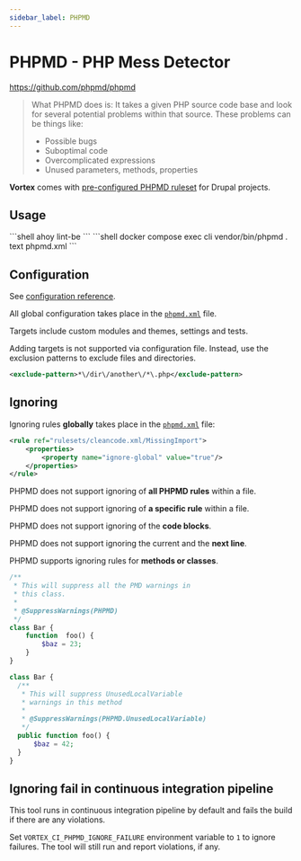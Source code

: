 ```yaml
---
sidebar_label: PHPMD
---
```


# PHPMD - PHP Mess Detector

https://github.com/phpmd/phpmd

> What PHPMD does is: It takes a given PHP source code base and look for several
> potential problems within that source. These problems can be things like:
>
> - Possible bugs
> - Suboptimal code
> - Overcomplicated expressions
> - Unused parameters, methods, properties

**Vortex** comes with [pre-configured PHPMD ruleset](https://github.com/drevops/vortex/blob/develop/phpmd.xml)
for Drupal projects.

## Usage


<Tabs>
  <TabItem value="ahoy" label="Ahoy" default>
    ```shell
    ahoy lint-be
    ```
  </TabItem>
  <TabItem value="docker-compose" label="Docker Compose">
    ```shell
    docker compose exec cli vendor/bin/phpmd . text phpmd.xml
    ```
  </TabItem>
</Tabs>

## Configuration

See [configuration reference](https://phpmd.org/documentation/index.html).

All global configuration takes place in the [`phpmd.xml`](https://github.com/drevops/vortex/blob/develop/phpmd.xml)
file.

Targets include custom modules and themes, settings and tests.

Adding targets is not supported via configuration file. Instead, use the
exclusion patterns to exclude files and directories.

```xml
<exclude-pattern>*\/dir\/another\/*\.php</exclude-pattern>
```

## Ignoring

Ignoring rules **globally** takes place in
the [`phpmd.xml`](https://github.com/drevops/vortex/blob/develop/phpmd.xml) file:

```xml
<rule ref="rulesets/cleancode.xml/MissingImport">
    <properties>
        <property name="ignore-global" value="true"/>
    </properties>
</rule>
```

PHPMD does not support ignoring of **all PHPMD rules** within a file.

PHPMD does not support ignoring of **a specific rule** within a file.

PHPMD does not support ignoring of the **code blocks**.

PHPMD does not support ignoring the current and the **next line**.

PHPMD supports ignoring rules for **methods or classes**.

```php
/**
 * This will suppress all the PMD warnings in
 * this class.
 *
 * @SuppressWarnings(PHPMD)
 */
class Bar {
    function  foo() {
        $baz = 23;
    }
}

class Bar {
  /**
   * This will suppress UnusedLocalVariable
   * warnings in this method
   *
   * @SuppressWarnings(PHPMD.UnusedLocalVariable)
   */
  public function foo() {
      $baz = 42;
  }
}
```

## Ignoring fail in continuous integration pipeline

This tool runs in continuous integration pipeline by default and fails the build
if there are any violations.

Set `VORTEX_CI_PHPMD_IGNORE_FAILURE` environment variable to `1` to ignore
failures. The tool will still run and report violations, if any.
